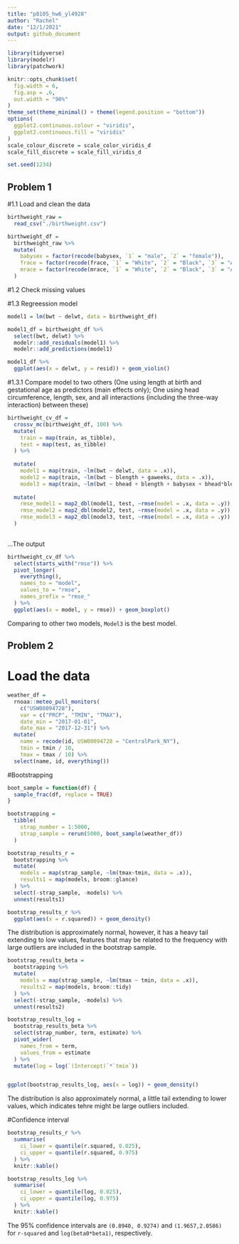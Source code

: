 ```yaml
---
title: "p8105_hw6_yl4928"
author: "Rachel"
date: "12/1/2021"
output: github_document
---
```


```r
library(tidyverse)
library(modelr)
library(patchwork)

knitr::opts_chunk$set(
  fig.width = 6,
  fig.asp = .6,
  out.width = "90%"
)
theme_set(theme_minimal() + theme(legend.position = "bottom"))
options(
  ggplot2.continuous.colour = "viridis",
  ggplot2.continuous.fill = "viridis"
)
scale_colour_discrete = scale_color_viridis_d
scale_fill_discrete = scale_fill_viridis_d

set.seed(1234)
```

## Problem 1 

#1.1 Load and clean the data 
```r
birthweight_raw = 
  read_csv("./birthweight.csv")
```
```r
birthweight_df = 
  birthweight_raw %>% 
  mutate(
    babysex = factor(recode(babysex, `1` = "male", `2` = "female")),
    frace = factor(recode(frace, `1` = "White", `2` = "Black", `3` = "Asian", `4` = "Puerto Rican", `8` = "Other", `9` = "Unknown")), 
    mrace = factor(recode(mrace, `1` = "White", `2` = "Black", `3` = "Asian", `4` = "Puerto Rican", `8` = "Other"))
  )
```

#1.2 Check missing values 

#1.3 Regreession model 

```r
model1 = lm(bwt ~ delwt, data = birthweight_df)
```

```r
model1_df = birthweight_df %>% 
  select(bwt, delwt) %>% 
  modelr::add_residuals(model1) %>% 
  modelr::add_predictions(model1)

model1_df %>% 
  ggplot(aes(x = delwt, y = resid)) + geom_violin()
```
#1.3.1 Compare model to two others (One using length at birth and gestational age as predictors (main effects only); One using head circumference, length, sex, and all interactions (including the three-way interaction) between these)
```r
birthweight_cv_df = 
  crossv_mc(birthweight_df, 100) %>% 
  mutate(
    train = map(train, as_tibble), 
    test = map(test, as_tibble)
  ) %>% 
  
  mutate(
    model1 = map(train, ~lm(bwt ~ delwt, data = .x)),
    model2 = map(train, ~lm(bwt ~ blength + gaweeks, data = .x)),
    model3 = map(train, ~lm(bwt ~ bhead + blength + babysex + bhead*blength + bhead*babysex + blength*babysex + bhead*blength*babysex, data = .x))) %>% 
  
  mutate(
    rmse_model1 = map2_dbl(model1, test, ~rmse(model = .x, data = .y)), 
    rmse_model2 = map2_dbl(model2, test, ~rmse(model = .x, data = .y)), 
    rmse_model3 = map2_dbl(model3, test, ~rmse(model = .x, data = .y))
  )
  
```

...The output 
```r
birthweight_cv_df %>% 
  select(starts_with("rmse")) %>% 
  pivot_longer(
    everything(), 
    names_to = "model",
    values_to = "rmse",
    names_prefix = "rmse_"
  ) %>% 
  ggplot(aes(x = model, y = rmse)) + geom_boxplot()
```
Comparing to other two models, `Model3` is the best model. 

## Problem 2 

# Load the data 
```r
weather_df = 
  rnoaa::meteo_pull_monitors(
    c("USW00094728"),
    var = c("PRCP", "TMIN", "TMAX"), 
    date_min = "2017-01-01",
    date_max = "2017-12-31") %>%
  mutate(
    name = recode(id, USW00094728 = "CentralPark_NY"),
    tmin = tmin / 10,
    tmax = tmax / 10) %>%
  select(name, id, everything())
```
#Bootstrapping
```r
boot_sample = function(df) {
  sample_frac(df, replace = TRUE)
}
```

```r
bootstrapping = 
  tibble(
    strap_number = 1:5000,
    strap_sample = rerun(5000, boot_sample(weather_df))
  )
```

```r
bootstrap_results_r = 
  bootstrapping %>% 
  mutate(
    models = map(strap_sample, ~lm(tmax~tmin, data = .x)), 
    results1 = map(models, broom::glance)
  ) %>%
  select(-strap_sample, -models) %>% 
  unnest(results1)

bootstrap_results_r %>% 
  ggplot(aes(x = r.squared)) + geom_density()
```
The distribution is approximately normal, however, it has a heavy tail extending to low values, features that may be related to the frequency with large outliers are included in the bootstrap sample. 
```r
bootstrap_results_beta = 
  bootstrapping %>% 
  mutate(
    models = map(strap_sample, ~lm(tmax ~ tmin, data = .x)),
    results2 = map(models, broom::tidy)
  ) %>% 
  select(-strap_sample, -models) %>% 
  unnest(results2)

bootstrap_results_log = 
  bootstrap_results_beta %>% 
  select(strap_number, term, estimate) %>% 
  pivot_wider(
    names_from = term, 
    values_from = estimate
  ) %>% 
  mutate(log = log(`(Intercept)`*`tmin`))


ggplot(bootstrap_results_log, aes(x = log)) + geom_density()
```
The distribution is also approximately normal, a little tail extending to lower values, which indicates tehre might be large outliers included. 

#Confidence interval
```r
bootstrap_results_r %>% 
  summarise(
    ci_lower = quantile(r.squared, 0.025),
    ci_upper = quantile(r.squared, 0.975)
  ) %>% 
  knitr::kable()

bootstrap_results_log %>% 
  summarise(
    ci_lower = quantile(log, 0.025), 
    ci_upper = quantile(log, 0.975)
  ) %>% 
  knitr::kable()
```

The 95% confidence intervals are `(0.8940, 0.9274)` and `(1.9657,2.0586)` for `r-squared` and `log(beta0*beta1)`, respectively. 

